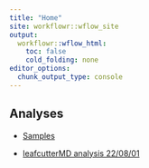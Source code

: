 ```yaml
---
title: "Home"
site: workflowr::wflow_site
output:
  workflowr::wflow_html:
    toc: false
    cold_folding: none
editor_options:
  chunk_output_type: console
---
```





## Analyses

- [Samples](sample_analysis.html)

- [leafcutterMD analysis 22/08/01](leafcutterMD_20220801.html)
